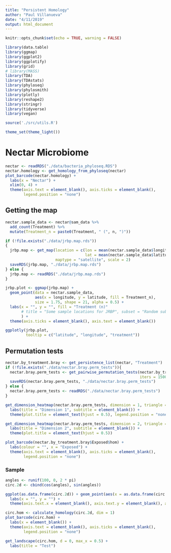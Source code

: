 ```yaml
---
title: "Persistent Homology"
author: "Paul Villanueva"
date: "4/11/2019"
output: html_document
---
```


```r
knitr::opts_chunk$set(echo = TRUE, warning = FALSE)
```

```r
library(data.table)
library(ggmap)
library(ggplot2)
library(ggplotify)
library(grid)
# library(MASS)
library(TDA)
library(TDAstats)
library(phyloseq)
library(phylosmith)
library(plotly)
library(reshape2)
library(stringr)
library(tidyverse)
library(vegan)

source('./src/utils.R')

theme_set(theme_light())

```

# Nectar Microbiome

```r
nectar <- readRDS("./data/bacteria_phyloseq.RDS")
nectar.homology <- get_homology_from_phyloseq(nectar)
plot_barcode(nectar.homology) + 
  labs(x = "Nectar") +
  xlim(0, 4) + 
  theme(axis.text = element_blank(), axis.ticks = element_blank(),
        legend.position = "none")
```

## Getting the map

```r
nectar.sample_data <- nectar@sam_data %>% 
  add_count(Treatment) %>% 
  mutate(Treatment_n = paste0(Treatment, " (", n, ")"))

if (!file.exists("./data/jrbp.map.rds"))
{
  jrbp.map <- get_map(location = c(lon = mean(nectar.sample_data$longitude), 
                                   lat = mean(nectar.sample_data$latitude)), zoom = 17, 
                      maptype = "satellite", scale = 2)
  saveRDS(jrbp.map, "./data/jrbp.map.rds")
} else {
  jrbp.map <- readRDS("./data/jrbp.map.rds")
}

```


```r
jrbp.plot <- ggmap(jrbp.map) + 
  geom_point(data = nectar.sample_data,
             aes(x = longitude, y = latitude, fill = Treatment_n), 
             size = 1.75, shape = 21, alpha = 0.5) +
  labs(x = "", y = "", fill = "Treatment (n)"
       # title = "Some sample locations for JRBP", subset = "Random subset"
       ) +
  theme(axis.ticks = element_blank(), axis.text = element_blank())
```

```r
ggplotly(jrbp.plot, 
         tooltip = c("latitude", "longitude", "treatment"))
```

## Permutation tests

```r
nectar.by_treatment.bray <- get_persistence_list(nectar, "Treatment")
if (!file.exists("./data/nectar.bray.perm_tests")){
  nectar.bray.perm_tests <- get_pairwise_permutation_tests(nectar.by_treatment.bray, 
                                                           iters = 1500)
  saveRDS(nectar.bray.perm_tests, "./data/nectar.bray.perm_tests")
} else {
  nectar.bray.perm_tests <- readRDS("./data/nectar.bray.perm_tests")
}
```


```r
get_dimension_heatmap(nectar.bray.perm_tests, dimension = 1, triangle = TRUE) +   
  labs(title = "Dimension 1", subtitle = element_blank()) +
  theme(plot.title = element_text(hjust = 0.5), legend.position = "none")
```

```r
get_dimension_heatmap(nectar.bray.perm_tests, dimension = 2, triangle = TRUE) + 
  labs(title = "Dimension 2", subtitle = element_blank()) +
  theme(plot.title = element_text(hjust = 0.5)) 
```

```r
plot_barcode(nectar.by_treatment.bray$Exposed$hom) + 
  labs(colour = "", x = "Exposed") + 
  theme(axis.text = element_blank(), axis.ticks = element_blank(),
        legend.position = "none")
```

### Sample

```r
angles <- runif(100, 0, 2 * pi)
circ.2d <- cbind(cos(angles), sin(angles))
```

```r

ggplot(as.data.frame(circ.2d)) + geom_point(aes(x = as.data.frame(circ.2d)[,1], y = as.data.frame(circ.2d)[, 2]))+
  labs(x = "", y = "") + 
  theme(axis.text.x = element_blank(), axis.text.y = element_blank(), axis.ticks = element_blank())

```

```r
circ.hom <- calculate_homology(circ.2d, dim = 1)
plot_barcode(circ.hom) +
  labs(x = element_blank()) +  
  theme(axis.text = element_blank(), axis.ticks = element_blank(),
        legend.position = "none")
```


```r
get_landscape(circ.hom, d = 0, max_x = 0.5) + 
  labs(title = "Test") 
```

